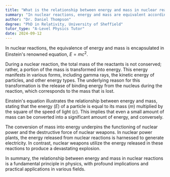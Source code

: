```yaml
---
title: "What is the relationship between energy and mass in nuclear reactions?"
summary: "In nuclear reactions, energy and mass are equivalent according to Einstein's famous equation E=mc²."
author: "Dr. Daniel Thompson"
degree: "PhD in Relativity, University of Sheffield"
tutor_type: "A-Level Physics Tutor"
date: 2024-09-12
---
```


In nuclear reactions, the equivalence of energy and mass is encapsulated in Einstein's renowned equation, $E = mc^2$.

During a nuclear reaction, the total mass of the reactants is not conserved; rather, a portion of the mass is transformed into energy. This energy manifests in various forms, including gamma rays, the kinetic energy of particles, and other energy types. The underlying reason for this transformation is the release of binding energy from the nucleus during the reaction, which corresponds to the mass that is lost.

Einstein's equation illustrates the relationship between energy and mass, stating that the energy ($E$) of a particle is equal to its mass ($m$) multiplied by the square of the speed of light ($c$). This implies that even a small amount of mass can be converted into a significant amount of energy, and conversely.

The conversion of mass into energy underpins the functioning of nuclear power and the destructive force of nuclear weapons. In nuclear power plants, the energy released from nuclear reactions is harnessed to generate electricity. In contrast, nuclear weapons utilize the energy released in these reactions to produce a devastating explosion.

In summary, the relationship between energy and mass in nuclear reactions is a fundamental principle in physics, with profound implications and practical applications in various fields.
    